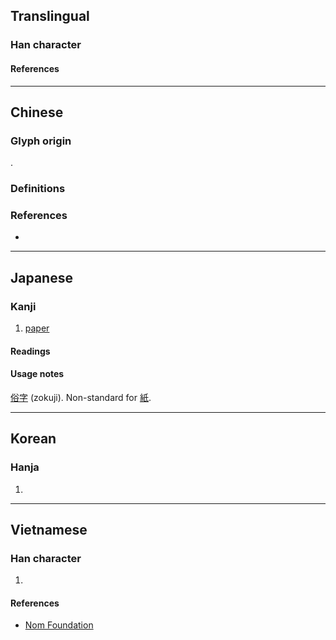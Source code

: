 {{also|紙}}
{{character info}}
==Translingual==

===Han character===
{{Han char|rn=50|rad=巾|as=04|sn=7|four=72227|canj=HPLB|ids=⿱氏巾}}

====References====
{{Han ref|kx=0329.140|dkj=08809|dj=0634.250|hdz=10732.060|uh=5E0B}}

----

==Chinese==

===Glyph origin===
{{Han etym}}
{{Han compound|氏|巾|ls=psc|c1=p|c2=s}}.

===Definitions===
{{zh-see|紙|rocsgsv}}

===References===
* {{R:twedu|A03100-001}}

----

==Japanese==

===Kanji===
{{ja-kanji|grade=uc|rs=巾04}}

# [[paper]]

====Readings====
{{ja-readings
|on=し
|kun=かみ
}}

====Usage notes====
[[俗字]] (zokuji). Non-standard for [[紙]].

----

==Korean==

===Hanja===
{{ko-hanja|지}}

# {{rfdef|ko|sort=巾04}}

----

==Vietnamese==

===Han character===
{{vi-readings|rs=巾04|reading=chỉ}}

# {{rfdef|vi|sort=巾04}}

====References====
* [http://nomfoundation.org/common/nom_details.php?codepoint=5e0b Nom Foundation]